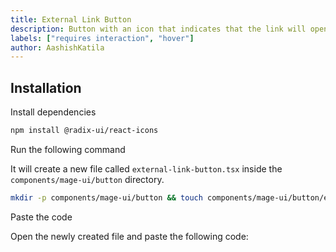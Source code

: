 ```yaml
---
title: External Link Button
description: Button with an icon that indicates that the link will open in a new tab.
labels: ["requires interaction", "hover"]
author: AashishKatila
---
```


<ComponentPreview name="button-external-link--docs" />

## Installation

<Steps>
<Step>Install dependencies</Step>

```bash
npm install @radix-ui/react-icons
```

<Step>Run the following command</Step>

It will create a new file called `external-link-button.tsx` inside the `components/mage-ui/button` directory.

```bash
mkdir -p components/mage-ui/button && touch components/mage-ui/button/external-link-button.tsx
```

<Step>Paste the code</Step>

Open the newly created file and paste the following code:

```jsx file=<rootDir>/mage-ui/button/external-link-button.tsx

```

</Steps>
